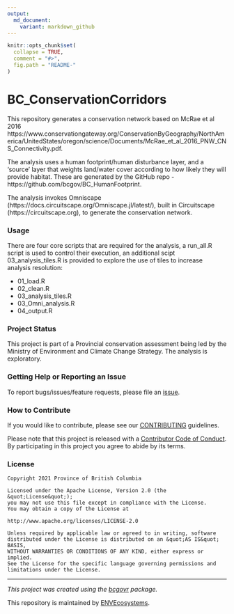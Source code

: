```yaml
---
output:
  md_document:
    variant: markdown_github
---
```


```r
knitr::opts_chunk$set(
  collapse = TRUE,
  comment = "#>",
  fig.path = "README-"
)
```

<!-- Add a project state badge
See https://github.com/BCDevExchange/Our-Project-Docs/blob/master/discussion/projectstates.md
If you have bcgovr installed and you use RStudio, click the 'Insert BCDevex Badge' Addin. -->

# BC_ConservationCorridors

This repository generates a conservation network based on McRae et al 2016 https://www.conservationgateway.org/ConservationByGeography/NorthAmerica/UnitedStates/oregon/science/Documents/McRae_et_al_2016_PNW_CNS_Connectivity.pdf. 

The analysis uses a human footprint/human disturbance layer, and a 'source' layer that weights land/water cover according to how likely they will provide habitat. These are generated by the GitHub repo - https://github.com/bcgov/BC_HumanFootprint. 

The analysis invokes Omniscape (https://docs.circuitscape.org/Omniscape.jl/latest/), built in Circuitscape (https://circuitscape.org), to generate the conservation network.

### Usage

There are four core scripts that are required for the analysis, a run_all.R script is used to control their execution, an additional scipt 03_analysis_tiles.R is provided to explore the use of tiles to increase analysis resolution:

- 01_load.R
- 02_clean.R
- 03_analysis_tiles.R
- 03_Omni_analysis.R
- 04_output.R

### Project Status

This project is part of a Provincial conservation assessment being led by the Ministry of Environment and Climate Change Strategy. The analysis is exploratory. 

### Getting Help or Reporting an Issue

To report bugs/issues/feature requests, please file an [issue](https://github.com/bcgov/BC_ConservationCorridors/issues/).

### How to Contribute

If you would like to contribute, please see our [CONTRIBUTING](CONTRIBUTING.md) guidelines.

Please note that this project is released with a [Contributor Code of Conduct](CODE_OF_CONDUCT.md). By participating in this project you agree to abide by its terms.

### License

```
Copyright 2021 Province of British Columbia

Licensed under the Apache License, Version 2.0 (the &quot;License&quot;);
you may not use this file except in compliance with the License.
You may obtain a copy of the License at

http://www.apache.org/licenses/LICENSE-2.0

Unless required by applicable law or agreed to in writing, software distributed under the License is distributed on an &quot;AS IS&quot; BASIS,
WITHOUT WARRANTIES OR CONDITIONS OF ANY KIND, either express or implied.
See the License for the specific language governing permissions and limitations under the License.
```

---
*This project was created using the [bcgovr](https://github.com/bcgov/bcgovr) package.* 

This repository is maintained by [ENVEcosystems](https://github.com/orgs/bcgov/teams/envecosystems/members). 

